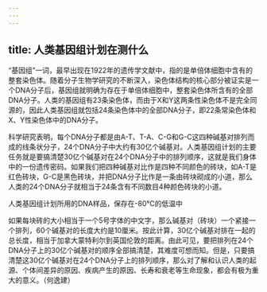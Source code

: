 ```yaml
---
---
---
```

title: 人类基因组计划在测什么
---




“基因组”一词，最早出现在1922年的遗传学文献中，指的是单倍体细胞中含有的整套染色体。随着分子生物学研究的不断深入，染色体结构的核心部分被证实是一个DNA分子后，基因组就明确为存在于单倍体细胞中，整套染色体所含有的全部DNA分子。人类的基因组有23条染色体，而由于X和Y这两条性染色体不是完全同源的，因此人类基因组就包括24条染色体中的全部DNA分子，即22条常染色体和X、Y性染色体中的DNA分子。

科学研究表明，每个DNA分子都是由A-T、T-A、C-G和G-C这四种碱基对排列而成的线条状分子，24个DNA分子中大约有30亿个碱基对。人类基因组计划的主要任务就是要搞清楚30亿个碱基对在24个DNA分子中的排列顺序，这就是我们身体中的一份遗传密码。如果我们把四种碱基对比作是四种不同颜色的砖块，如A-T是红色砖块，G-C是黑色砖块，并把DNA分子比作是一条由砖块砌成的小道，那么人类的24个DNA分子就相当于24条含有不同数目4种颜色砖块的小道。

人类基因组计划所用的DNA样品，保存在-80℃的低温中



如果每块砖的大小相当于一个5号字体的中文字，那么碱基对（砖块）一个紧接一个排列，60个碱基对的长度大约是10厘米。按此计算，30亿个碱基对排在一起的总长度，相当于加拿大蒙特利尔到英国伦敦的距离。由此可见，要把排列在24个DNA分子上的30亿个碱基对的顺序全部搞清楚，其难度可想而知。但是，只要搞清楚这30亿个碱基对在24个DNA分子上的排列顺序，那么对了解和认识人类的起源、个体间差异的原因、疾病产生的原因、长寿和衰老等生命现象，都会有极为重大的意义。（何逸建）